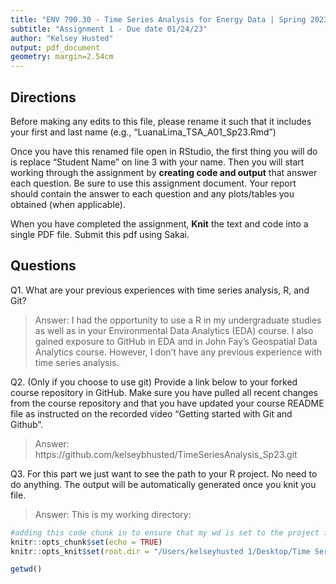 ```yaml
---
title: "ENV 790.30 - Time Series Analysis for Energy Data | Spring 2023"
subtitle: "Assignment 1 - Due date 01/24/23"
author: "Kelsey Husted"
output: pdf_document
geometry: margin=2.54cm
---
```


## Directions

Before making any edits to this file, please rename it such that it includes your first and last name (e.g., "LuanaLima_TSA_A01_Sp23.Rmd")

Once you have this renamed file open in RStudio, the first thing you will do is replace "Student Name" on line 3 with your name. 
Then you will start working through the assignment by  **creating code and output** that answer each question. Be sure to use this assignment document. Your report should contain the answer to each question and any plots/tables you obtained (when applicable).

When you have completed the assignment, **Knit** the text and code into a single PDF file.  Submit this pdf using Sakai. 

## Questions

Q1. What are your previous experiences with time series analysis, R, and Git? 

> Answer: I had the opportunity to use a R in my undergraduate studies as well as in your Environmental Data Analytics (EDA) course. I also gained exposure to GitHub in EDA and in John Fay's Geospatial Data Analytics course. However, I don't have any previous experience with time series analysis.


Q2. (Only if you choose to use git) Provide a link below to your forked course repository in GitHub. Make sure you have pulled all recent changes from the course repository and that you have updated your course README file as instructed on the recorded video "Getting started with Git and Github". 

> Answer: https://github.com/kelseybhusted/TimeSeriesAnalysis_Sp23.git


Q3. For this part we just want to see the path to your R project. No need to do anything. The output will be automatically generated once you knit you file. 

> Answer: This is my working directory:

```r
#adding this code chunk in to ensure that my wd is set to the project folder
knitr::opts_chunk$set(echo = TRUE)
knitr::opts_knit$set(root.dir = "/Users/kelseyhusted 1/Desktop/Time Series Analysis/ENV790TSA")
```

```r
getwd()
````


